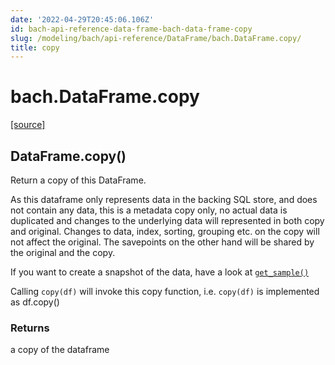 ```yaml
---
date: '2022-04-29T20:45:06.106Z'
id: bach-api-reference-data-frame-bach-data-frame-copy
slug: /modeling/bach/api-reference/DataFrame/bach.DataFrame.copy/
title: copy
---
```


# bach.DataFrame.copy

<div class="method">

&#8203;<span class="view-source">[[source]](https://github.com/objectiv/objectiv-analytics/blob/main/bach/bach/dataframe.py)</span>

<h2 class="signature-class"><span class="additional-name">DataFrame.</span><span class="name">copy(</span><small class="parameter-list"></small>)</h2>


<div class="content">

Return a copy of this DataFrame.

As this dataframe only represents data in the backing SQL store, and does not contain any data,
this is a metadata copy only, no actual data is duplicated and changes to the underlying data
will represented in both copy and original.
Changes to data, index, sorting, grouping etc. on the copy will not affect the original.
The savepoints on the other hand will be shared by the original and the copy.

If you want to create a snapshot of the data, have a look at [`get_sample()`](/docs/modeling/bach/api-reference/DataFrame/bach.DataFrame.get-sample/#bach.DataFrame.get-sample)

Calling `copy(df)` will invoke this copy function, i.e. `copy(df)` is implemented as df.copy()


### Returns

a copy of the dataframe



</div>

</div>
